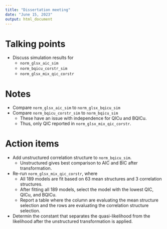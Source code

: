 ```yaml
---
title: "Dissertation meeting"
date: "June 15, 2023"
output: html_document
---
```


# Talking points

- Discuss simulation results for
  - `norm_glsx_aic_sim`
  - `norm_bqicu_corstr_sim`
  - `norm_glsx_mix_qic_corstr`

# Notes

- Compare `norm_glsx_aic_sim` to `norm_glsx_bqicu_sim`
- Compare `norm_bqicu_corstr_sim` to `norm_bqicu_sim`
  - These have an issue with independence for QICu and BQICu.
  - Thus, only QIC reported in `norm_glsx_mix_qic_corstr`.

# Action items

- Add unstructured correlation structure to `norm_bqicu_sim`.
  - Unstructured gives best comparison to AIC and BIC after transformation.
- Re-run `norm_glsx_mix_qic_corstr`, where
  - All 189 models are fit based on 63 mean structures and 3 correlation structures.
  - After fitting all 189 models, select the model with the lowest QIC, QICu, and BQICu.
  - Report a table where the column are evaluating the mean structure selection and the rows are evaluating the correlation structure selection.
- Determin the constant that separates the quasi-likelihood from the likelihood after the unstructured transformation is applied.